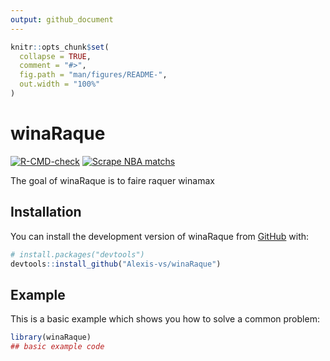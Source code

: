 ```yaml
---
output: github_document
---
```


<!-- README.md is generated from README.Rmd. Please edit that file -->

```r
knitr::opts_chunk$set(
  collapse = TRUE,
  comment = "#>",
  fig.path = "man/figures/README-",
  out.width = "100%"
)
```

# winaRaque

<!-- badges: start -->
[![R-CMD-check](https://github.com/Alexis-vs/winaRaque/actions/workflows/R-CMD-check.yaml/badge.svg)](https://github.com/Alexis-vs/winaRaque/actions/workflows/R-CMD-check.yaml)
[![Scrape NBA matchs](https://github.com/Alexis-vs/winaRaque/actions/workflows/nba_matchs_scrap.yml/badge.svg)](https://github.com/Alexis-vs/winaRaque/actions/workflows/nba_matchs_scrap.yml)
<!-- badges: end -->

The goal of winaRaque is to faire raquer winamax

## Installation

You can install the development version of winaRaque from [GitHub](https://github.com/) with:

``` r
# install.packages("devtools")
devtools::install_github("Alexis-vs/winaRaque")
```

## Example

This is a basic example which shows you how to solve a common problem:

```r
library(winaRaque)
## basic example code
```


